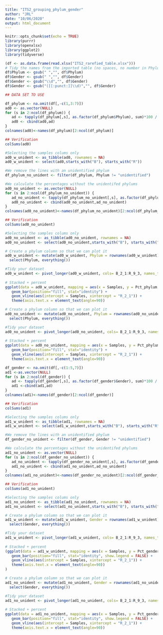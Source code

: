 ```yaml
---
title: "ITS2_grouping_phylum_gender"
author: "JRL"
date: "10/06/2020"
output: html_document
---
```


```r
knitr::opts_chunk$set(echo = TRUE)
library(purrr)
library(openxlsx)
library(ggplot2)
library(tidyverse)
```


```r

(df <- as.data.frame(read.xlsx("ITS2_rarefied_table.xlsx")))
# Tidy the names from the imported table (no spaces, no number in Phylum and Gender columns)
df$Phylum <- gsub(" ","", df$Phylum)
df$Gender <- gsub(" ","", df$Gender)
df$Gender <- gsub("\\d","", df$Gender)
df$Gender <- gsub("([[:punct:]]\\d)","", df$Gender)

## DATA SET TO USE

df_phylum <- na.omit(df[,-c(1,3:7)])
ad0 <- as.vector(NULL)
for (s in 2:ncol(df_phylum)) {
   ad <- tapply(df_phylum[,s], as.factor(df_phylum$Phylum), sum)*100 / sum(df_phylum[,s])
   ad0 <- cbind(ad0,ad)
}
colnames(ad0)<-names(df_phylum)[2:ncol(df_phylum)]

## Verification
colSums(ad0)

#Selecting the samples colums only
ad0_w_unident <- as_tibble(ad0, rownames = NA)
ad0_w_unident <- select(ad0,starts_with("B"), starts_with("R"))
```

```r

#We remove the lines with an unidentified phylum
df_phylum_no_unident <- filter(df_phylum, Phylum != "unidentified")

#We calculate the percentages without the unidentifed phylums
ad0_no_unident <- as.vector(NULL)
for (s in 2:ncol(df_phylum_no_unident)) {
   ad_no_unident <- tapply(df_phylum_no_unident[,s], as.factor(df_phylum_no_unident$Phylum), sum)*100 / sum(df_phylum_no_unident[,s])
   ad0_no_unident <- cbind(ad0_no_unident,ad_no_unident)
}
colnames(ad0_no_unident)<-names(df_phylum_no_unident)[2:ncol(df_phylum_no_unident)]

## Verification
colSums(ad0_no_unident)

#Selecting the samples colums only
ad0_no_unident <- as_tibble(ad0_no_unident, rownames = NA)
ad0_no_unident <- select(ad0_no_unident,starts_with("B"), starts_with("R"))

```


```r

# Create a phylum column so that we can plot it
ad0_w_unident <- mutate(ad0_w_unident, Phylum = rownames(ad0_w_unident)) %>% 
  select(Phylum, everything())

#Tidy your dataset 
ad0_w_unident <- pivot_longer(ad0_w_unident, cols= B_2_1:R_9_3, names_to = "Samples", values_to = "Pct_phylum")
 
# Stacked + percent
ggplot(data = ad0_w_unident, mapping = aes(x = Samples, y = Pct_phylum, fill=Phylum )) + 
   geom_bar(position="fill", stat="identity") +
   geom_vline(aes(intercept = Samples, xintercept = "R_2_1")) +
   theme(axis.text.x = element_text(angle=90))
```
```r

# Create a phylum column so that we can plot it
ad0_no_unident <- mutate(ad0_no_unident, Phylum = rownames(ad0_no_unident)) %>% 
  select(Phylum, everything())

#Tidy your dataset 
ad0_no_unident <- pivot_longer(ad0_no_unident, cols= B_2_1:R_9_3, names_to = "Samples", values_to = "Pct_phylum")
 
# Stacked + percent
ggplot(data = ad0_no_unident, mapping = aes(x = Samples, y = Pct_phylum, fill=Phylum )) + 
   geom_bar(position="fill", stat="identity") +
   geom_vline(aes(intercept = Samples, xintercept = "R_2_1")) +
   theme(axis.text.x = element_text(angle=90))

```


```r

df_gender <- na.omit(df[,-c(1:5,7)])
ad1 <-as.vector(NULL)
for (s in 2:ncol(df_gender)) {
   ad <- tapply(df_gender[,s], as.factor(df_gender$Gender), sum)*100 / sum(df_gender[,s])
   ad1 <-cbind(ad1,ad)
}
colnames(ad1)<-names(df_gender)[2:ncol(df_gender)]

## Verification
colSums(ad1)

#Selecting the samples colums only
ad1_w_unident <- as_tibble(ad1, rownames = NA)
ad1_w_unident <- select(ad1_w_unident,starts_with("B"), starts_with("R"))

```

```r

#We remove the lines with an unidentified phylum
df_gender_no_unident <- filter(df_gender, Gender != "unidentified")

#We calculate the percentages without the unidentifed phylums
ad1_no_unident <- as.vector(NULL)
for (s in 2:ncol(df_gender_no_unident)) {
   ad_no_unident <- tapply(df_gender_no_unident[,s], as.factor(df_gender_no_unident$Gender), sum)*100 / sum(df_gender_no_unident[,s])
   ad1_no_unident <- cbind(ad1_no_unident,ad_no_unident)
}
colnames(ad1_no_unident)<-names(df_gender_no_unident)[2:ncol(df_gender_no_unident)]

## Verification
colSums(ad1_no_unident)

#Selecting the samples colums only
ad1_no_unident <- as_tibble(ad1_no_unident, rownames = NA)
ad1_no_unident <- select(ad1_no_unident,starts_with("B"), starts_with("R"))
```

```r

# Create a phylum column so that we can plot it
ad1_w_unident <- mutate(ad1_w_unident, Gender = rownames(ad1_w_unident)) %>% 
  select(Gender, everything())

#Tidy your dataset 
ad1_w_unident <- pivot_longer(ad1_w_unident, cols= B_2_1:R_9_3, names_to = "Samples", values_to = "Pct_gender")
 
# Stacked + percent
(ggplot(data = ad1_w_unident, mapping = aes(x = Samples, y = Pct_gender, fill=Gender )) + 
   geom_bar(position="fill", stat="identity", show.legend = FALSE) +
   geom_vline(aes(intercept = Samples, xintercept = "R_2_1")) +
   theme(axis.text.x = element_text(angle=90))
)
```

```r
# Create a phylum column so that we can plot it
ad1_no_unident <- mutate(ad1_no_unident, Gender = rownames(ad1_no_unident)) %>% 
  select(Gender, everything())

#Tidy your dataset 
ad1_no_unident <- pivot_longer(ad1_no_unident, cols= B_2_1:R_9_3, names_to = "Samples", values_to = "Pct_gender")
 
# Stacked + percent
ggplot(data = ad1_no_unident, mapping = aes(x = Samples, y = Pct_gender, fill=Gender)) + 
   geom_bar(position="fill", stat="identity", show.legend = FALSE) +
   geom_vline(aes(intercept = Samples, xintercept = "R_2_1")) +
   theme(axis.text.x = element_text(angle=90))
```


